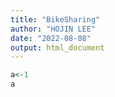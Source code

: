 ```yaml
---
title: "BikeSharing"
author: "HOJIN LEE"
date: "2022-08-08"
output: html_document
---
```


```r
a<-1
a
```
